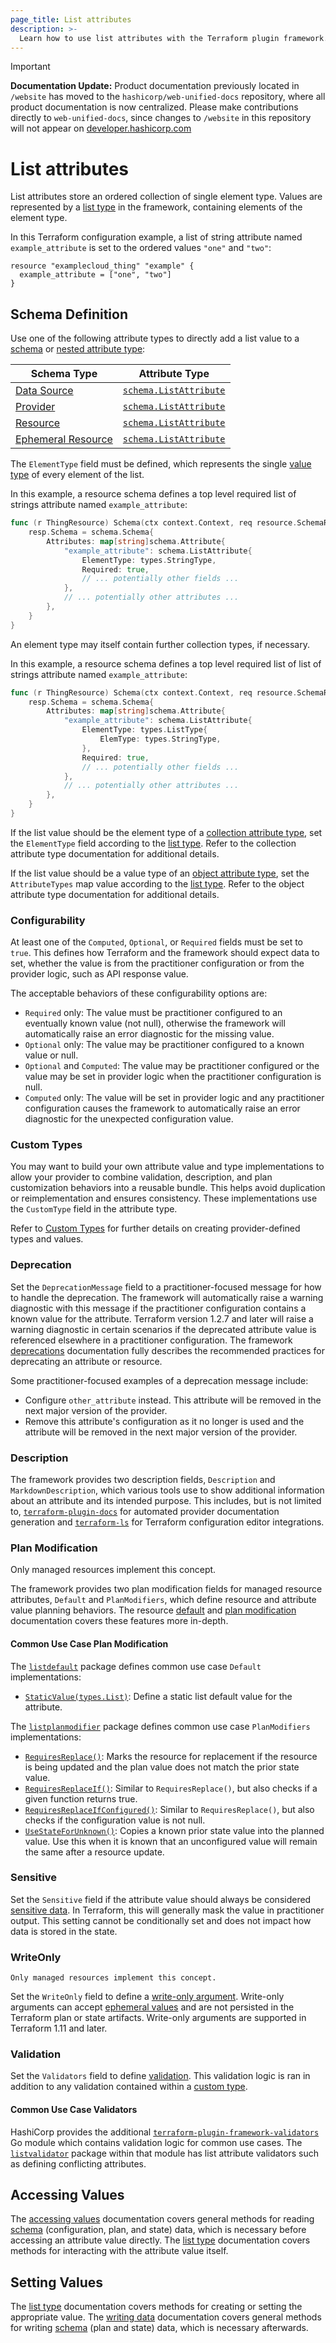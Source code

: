 ```yaml
---
page_title: List attributes
description: >-
  Learn how to use list attributes with the Terraform plugin framework.
---
```


> [!IMPORTANT]  
> **Documentation Update:** Product documentation previously located in `/website` has moved to the `hashicorp/web-unified-docs` repository, where all product documentation is now centralized. Please make contributions directly to `web-unified-docs`, since changes to `/website` in this repository will not appear on [developer.hashicorp.com](https://developer.hashicorp.com)

# List attributes

List attributes store an ordered collection of single element type. Values are represented by a [list type](/terraform/plugin/framework/handling-data/types/list) in the framework, containing elements of the element type.

In this Terraform configuration example, a list of string attribute named `example_attribute` is set to the ordered values `"one"` and `"two"`:

```hcl
resource "examplecloud_thing" "example" {
  example_attribute = ["one", "two"]
}
```

## Schema Definition

Use one of the following attribute types to directly add a list value to a [schema](/terraform/plugin/framework/handling-data/schemas) or [nested attribute type](/terraform/plugin/framework/handling-data/attributes#nested-attribute-types):

| Schema Type | Attribute Type |
|-------------|----------------|
| [Data Source](/terraform/plugin/framework/data-sources) | [`schema.ListAttribute`](https://pkg.go.dev/github.com/hashicorp/terraform-plugin-framework/datasource/schema#ListAttribute) |
| [Provider](/terraform/plugin/framework/provider) | [`schema.ListAttribute`](https://pkg.go.dev/github.com/hashicorp/terraform-plugin-framework/provider/schema#ListAttribute) |
| [Resource](/terraform/plugin/framework/resources) | [`schema.ListAttribute`](https://pkg.go.dev/github.com/hashicorp/terraform-plugin-framework/resource/schema#ListAttribute) |
| [Ephemeral Resource](/terraform/plugin/framework/ephemeral-resources) | [`schema.ListAttribute`](https://pkg.go.dev/github.com/hashicorp/terraform-plugin-framework/ephemeral/schema#ListAttribute) |

The `ElementType` field must be defined, which represents the single [value type](/terraform/plugin/framework/handling-data/types) of every element of the list.

In this example, a resource schema defines a top level required list of strings attribute named `example_attribute`:

```go
func (r ThingResource) Schema(ctx context.Context, req resource.SchemaRequest, resp *resource.SchemaResponse) {
    resp.Schema = schema.Schema{
        Attributes: map[string]schema.Attribute{
            "example_attribute": schema.ListAttribute{
                ElementType: types.StringType,
                Required: true,
                // ... potentially other fields ...
            },
            // ... potentially other attributes ...
        },
    }
}
```

An element type may itself contain further collection types, if necessary.

In this example, a resource schema defines a top level required list of list of strings attribute named `example_attribute`:

```go
func (r ThingResource) Schema(ctx context.Context, req resource.SchemaRequest, resp *resource.SchemaResponse) {
    resp.Schema = schema.Schema{
        Attributes: map[string]schema.Attribute{
            "example_attribute": schema.ListAttribute{
                ElementType: types.ListType{
                    ElemType: types.StringType,
                },
                Required: true,
                // ... potentially other fields ...
            },
            // ... potentially other attributes ...
        },
    }
}
```

If the list value should be the element type of a [collection attribute type](/terraform/plugin/framework/handling-data/attributes#collection-attribute-types), set the `ElementType` field according to the [list type](/terraform/plugin/framework/handling-data/types/list). Refer to the collection attribute type documentation for additional details.

If the list value should be a value type of an [object attribute type](/terraform/plugin/framework/handling-data/attributes#object-attribute-type), set the `AttributeTypes` map value according to the [list type](/terraform/plugin/framework/handling-data/types/list). Refer to the object attribute type documentation for additional details.

### Configurability

At least one of the `Computed`, `Optional`, or `Required` fields must be set to `true`. This defines how Terraform and the framework should expect data to set, whether the value is from the practitioner configuration or from the provider logic, such as API response value.

The acceptable behaviors of these configurability options are:

- `Required` only: The value must be practitioner configured to an eventually known value (not null), otherwise the framework will automatically raise an error diagnostic for the missing value.
- `Optional` only: The value may be practitioner configured to a known value or null.
- `Optional` and `Computed`: The value may be practitioner configured or the value may be set in provider logic when the practitioner configuration is null.
- `Computed` only: The value will be set in provider logic and any practitioner configuration causes the framework to automatically raise an error diagnostic for the unexpected configuration value.

### Custom Types

You may want to build your own attribute value and type implementations to allow your provider to combine validation, description, and plan customization behaviors into a reusable bundle. This helps avoid duplication or reimplementation and ensures consistency. These implementations use the `CustomType` field in the attribute type.

Refer to [Custom Types](/terraform/plugin/framework/handling-data/types/custom) for further details on creating provider-defined types and values.

### Deprecation

Set the `DeprecationMessage` field to a practitioner-focused message for how to handle the deprecation. The framework will automatically raise a warning diagnostic with this message if the practitioner configuration contains a known value for the attribute. Terraform version 1.2.7 and later will raise a warning diagnostic in certain scenarios if the deprecated attribute value is referenced elsewhere in a practitioner configuration. The framework [deprecations](/terraform/plugin/framework/deprecations) documentation fully describes the recommended practices for deprecating an attribute or resource.

Some practitioner-focused examples of a deprecation message include:

- Configure `other_attribute` instead. This attribute will be removed in the next major version of the provider.
- Remove this attribute's configuration as it no longer is used and the attribute will be removed in the next major version of the provider.

### Description

The framework provides two description fields, `Description` and `MarkdownDescription`, which various tools use to show additional information about an attribute and its intended purpose. This includes, but is not limited to, [`terraform-plugin-docs`](https://github.com/hashicorp/terraform-plugin-docs) for automated provider documentation generation and [`terraform-ls`](https://github.com/hashicorp/terraform-ls) for Terraform configuration editor integrations.

### Plan Modification

<Highlight>

Only managed resources implement this concept.

</Highlight>

The framework provides two plan modification fields for managed resource attributes, `Default` and `PlanModifiers`, which define resource and attribute value planning behaviors. The resource [default](/terraform/plugin/framework/resources/default) and [plan modification](/terraform/plugin/framework/resources/plan-modification) documentation covers these features more in-depth.

#### Common Use Case Plan Modification

The [`listdefault`](https://pkg.go.dev/github.com/hashicorp/terraform-plugin-framework/resource/schema/listdefault) package defines common use case `Default` implementations:

- [`StaticValue(types.List)`](https://pkg.go.dev/github.com/hashicorp/terraform-plugin-framework/resource/schema/listdefault#StaticValue): Define a static list default value for the attribute.

The [`listplanmodifier`](https://pkg.go.dev/github.com/hashicorp/terraform-plugin-framework/resource/schema/listplanmodifier) package defines common use case `PlanModifiers` implementations:

- [`RequiresReplace()`](https://pkg.go.dev/github.com/hashicorp/terraform-plugin-framework/resource/schema/listplanmodifier#RequiresReplace): Marks the resource for replacement if the resource is being updated and the plan value does not match the prior state value.
- [`RequiresReplaceIf()`](https://pkg.go.dev/github.com/hashicorp/terraform-plugin-framework/resource/schema/listplanmodifier#RequiresReplaceIf): Similar to `RequiresReplace()`, but also checks if a given function returns true.
- [`RequiresReplaceIfConfigured()`](https://pkg.go.dev/github.com/hashicorp/terraform-plugin-framework/resource/schema/listplanmodifier#RequiresReplaceIfConfigured): Similar to `RequiresReplace()`, but also checks if the configuration value is not null.
- [`UseStateForUnknown()`](https://pkg.go.dev/github.com/hashicorp/terraform-plugin-framework/resource/schema/listplanmodifier#UseStateForUnknown): Copies a known prior state value into the planned value. Use this when it is known that an unconfigured value will remain the same after a resource update.

### Sensitive

Set the `Sensitive` field if the attribute value should always be considered [sensitive data](/terraform/language/state/sensitive-data). In Terraform, this will generally mask the value in practitioner output. This setting cannot be conditionally set and does not impact how data is stored in the state.

### WriteOnly

<Highlight>

    Only managed resources implement this concept.

</Highlight>

Set the `WriteOnly` field to define a [write-only argument](/terraform/plugin/framework/resources/write-only-arguments).
Write-only arguments can accept [ephemeral values](/terraform/language/resources/ephemeral)
and are not persisted in the Terraform plan or state artifacts. Write-only arguments are supported in Terraform 1.11 and later.

### Validation

Set the `Validators` field to define [validation](/terraform/plugin/framework/validation#attribute-validation). This validation logic is ran in addition to any validation contained within a [custom type](#custom-types).

#### Common Use Case Validators

HashiCorp provides the additional [`terraform-plugin-framework-validators`](https://pkg.go.dev/github.com/hashicorp/terraform-plugin-framework-validators) Go module which contains validation logic for common use cases. The [`listvalidator`](https://pkg.go.dev/github.com/hashicorp/terraform-plugin-framework-validators/listvalidator) package within that module has list attribute validators such as defining conflicting attributes.

## Accessing Values

The [accessing values](/terraform/plugin/framework/handling-data/accessing-values) documentation covers general methods for reading [schema](/terraform/plugin/framework/handling-data/schemas) (configuration, plan, and state) data, which is necessary before accessing an attribute value directly. The [list type](/terraform/plugin/framework/handling-data/types/list#accessing-values) documentation covers methods for interacting with the attribute value itself.

## Setting Values

The [list type](/terraform/plugin/framework/handling-data/types/list#setting-values) documentation covers methods for creating or setting the appropriate value. The [writing data](/terraform/plugin/framework/handling-data/writing-state) documentation covers general methods for writing [schema](/terraform/plugin/framework/handling-data/schemas) (plan and state) data, which is necessary afterwards.
